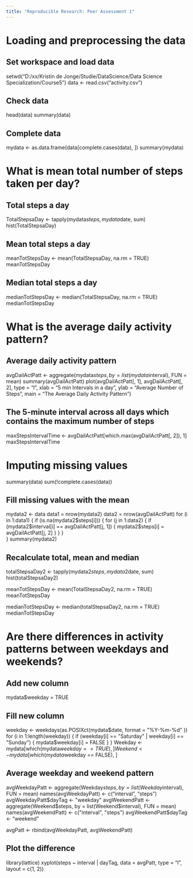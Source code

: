 ```yaml
---
title: "Reproducible Research: Peer Assessment 1"
---
```



# Loading and preprocessing the data

## Set workspace and load data

setwd("D:/xx/Kristin de Jonge/Studie/DataScience/Data Science Specialization/Course5")
data <- read.csv("activity.csv")

## Check data
head(data)
summary(data)

## Complete data
mydata <- as.data.frame(data[complete.cases(data), ])
summary(mydata)

# What is mean total number of steps taken per day?

## Total steps a day
TotalStepsaDay <- tapply(mydata$steps, mydata$date, sum)
hist(TotalStepsaDay)

## Mean total steps a day
meanTotStepsDay <- mean(TotalStepsaDay, na.rm = TRUE)
meanTotStepsDay

## Median total steps a day
medianTotStepsDay <- median(TotalStepsaDay, na.rm = TRUE)
medianTotStepsDay

# What is the average daily activity pattern?

## Average daily activity pattern
avgDailActPatt <- aggregate(mydata$steps, by = list(mydata$interval), FUN = mean)
summary(avgDailActPatt)
plot(avgDailActPatt[, 1], avgDailActPatt[, 2], type = "l", xlab = "5 min Intervals in a day", ylab = "Average Number of Steps", main = "The Average Daily Activity Pattern")

## The 5-minute interval across all days which contains the maximum number of steps
maxStepsIntervalTime <- avgDailActPatt[which.max(avgDailActPatt[, 2]), 1]
maxStepsIntervalTime

# Imputing missing values

summary(data)
sum(!complete.cases(data))

## Fill missing values with the mean
mydata2 <- data
data1 = nrow(mydata2)
data2 = nrow(avgDailActPatt)
for (i in 1:data1) {
  if (is.na(mydata2$steps[i])) {
    for (j in 1:data2) {
      if (mydata2$interval[i] == avgDailActPatt[j, 1]) {
        mydata2$steps[i] = avgDailActPatt[j, 2]
      }
    } 
  }    
}
summary(mydata2)

## Recalculate total, mean and median
totalStepsaDay2 <- tapply(mydata2$steps, mydata2$date, sum)
hist(totalStepsaDay2)

meanTotStepsDay <- mean(TotalStepsaDay2, na.rm = TRUE)
meanTotStepsDay

medianTotStepsDay <- median(totalStepsaDay2, na.rm = TRUE)
medianTotStepsDay

# Are there differences in activity patterns between weekdays and weekends?

## Add new column
mydata$weekday = TRUE

## Fill new column
weekday <- weekdays(as.POSIXct(mydata$date, format = "%Y-%m-%d" ))
for (i in 1:length(weekday)) {
  if (weekday[i] == "Saturday" | weekday[i] == "Sunday") {
    mydata$weekday[i] = FALSE
  }
}
Weekday <- mydata[which(mydata$weekday == TRUE), ]
Weekend <-mydata[which(mydata$weekday == FALSE), ]

## Average weekday and weekend pattern
avgWeekdayPatt <- aggregate(Weekday$steps, by = list(Weekday$interval), FUN = mean)
names(avgWeekdayPatt) <- c("interval", "steps")
avgWeekdayPatt$dayTag <- "weekday"
avgWeekendPatt <- aggregate(Weekend$steps, by = list(Weekend$interval), FUN = mean)
names(avgWeekendPatt) <- c("interval", "steps")
avgWeekendPatt$dayTag <- "weekend"

avgPatt <- rbind(avgWeekdayPatt, avgWeekendPatt)

## Plot the difference
library(lattice)
xyplot(steps ~ interval | dayTag, data = avgPatt, type = "l", layout = c(1, 2))

